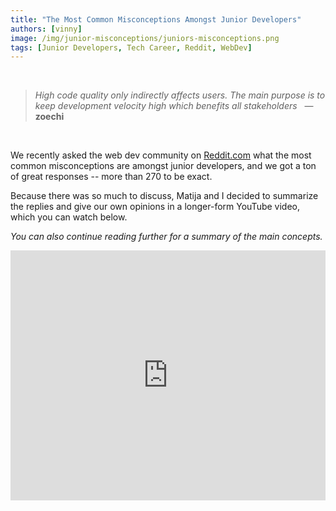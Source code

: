 ```yaml
---
title: "The Most Common Misconceptions Amongst Junior Developers"
authors: [vinny]
image: /img/junior-misconceptions/juniors-misconceptions.png
tags: [Junior Developers, Tech Career, Reddit, WebDev]
---
```



<br />

> _High code quality only indirectly affects users. The main purpose is to keep development velocity high which benefits all stakeholders_
>   — **zoechi**

<br />

We recently asked the web dev community on [Reddit.com](https://www.reddit.com/r/webdev/comments/112im2m/senior_devs_what_are_the_most_damaging/) what the most common misconceptions are amongst junior developers, and we got a ton of great responses -- more than 270 to be exact.

Because there was so much to discuss, Matija and I decided to summarize the replies and give our own opinions in a longer-form YouTube video, which you can watch below.

_You can also continue reading further for a summary of the main concepts._

<iframe width="100%" height="400" src="https://www.youtube.com/embed/eermNn9VhOA" title="YouTube video player" frameborder="0" allow="accelerometer; autoplay; clipboard-write; encrypted-media; gyroscope; picture-in-picture; web-share" allowfullscreen />

{/* truncate */}

<p />

## The Most Common Themes

Among the responses were lots of great, specific examples, but we noticed a lot of common themes within them:

- **Code Quality**
- **Managing Time & Expectations**
- **Effective Communication & Teamwork**

These seemed to be the topics senior devs had the most to say about. And it makes sense -- these are the things that, when you get to the core of the issues, can make or break almost _any_ career.

It was also interesting to see that the top replies were issues that encompassed all of these themes. For example, take the top-voted reply:

<ImgWithCaption alt="Clean it up later" source="img/junior-misconceptions/come-back-later.png" caption="The most common misconception is that you're going to come back and clean that up later." />

## First Quality & Then Velocity

The top reply above touches on all three of the common themes we outlined, because within it is a message about quality -- about doing things correctly. And whenever you speak about quality, there is an inherent assumption that it takes longer, so we're also talking about time management. And, if you're a part of a team, you can't work effectively without good communication and teamwork.

Nevertheless, in the "quality" debate there were effectively two camps, with those who thought quality code was about:

1. writing clean, readable code, that's easy to maintain
2. writing code that gets shipped on time and works.

The balance between meeting deadlines, shipping features, and writing the best possible code is obviously a tricky one to get right. Some people had the opinion that business realities trump clean code patterns in the dash to meet deadlines and keep clients happy, while others thought that clean, quality code should be the priority, and that by making it a priority you can actually increase long-term velocity, even if short-term deadlines aren't met.

<ImgWithCaption alt="You don't have to touch all the code you see" source="img/junior-misconceptions/touch-all-code.png" />

This discussion can distract from Junior developers priorities though, which are to grow and improve as a developer, not lead the team to success. Therefore, it's probably best for Junior devs to focus on quality first, and then improve their speed of delivery second.

## Stay Humble & Manage Expectations

As a Junior developer, it's not expected that you're going to get everything right the first time. There is an assumption that you will learn the best practices over time, and along the way you might produce inconsistent work, make mistakes, or even possibly break some things along the way.

But that's okay.

It's part of the process. It's expected. And it's important to remember that this is not a reflection of your value or worth as an engineer or individual.

In the replies, there were also many developers who recognized another developer's desire "to fix things later" as a way to brush off criticism towards their work. They generally viewed this as a bad habit to get into, as it is often one that plagues developers even as they gain more experience. "Code reviews are not personal", and being able to take criticism graciously is an important skill to develop. After all, seniors are there to guide you towards making better decisions based on their own experiences. And juniors are there to learn.

<ImgWithCaption alt="The senior dev doesn't know everything" source="img/junior-misconceptions/senior-knows-all.png" />

But how often should you seek a Senior's advice? Should you do what they said, or what some dude told you _is the only way to do x_ on YouTube or in some blogpost ;) ?

Should you ask for help every time you get stuck, or should you compromise your sanity and struggle alone for days?

Well, it depends on who you ask. But most of the replies made it clear that:

1. You should try it out yourself first.
2. Use the resources available to you (Google, Stack Overflow, GPT) to try and figure it out.
3. Ask for help once you considerably slow down on making any progress.
4. If you have a possible solution and it differs from the senior dev's suggestion, that doesn't mean it's wrong -- there can sometimes be many possible ways to achieve the same goal!

<ImgWithCaption alt="Bothering seniors with questions" source="img/junior-misconceptions/bothering-questions.png" />

## Be Flexibile & Open to Change

Nothing changes faster than the world of technology. As a developer, you need to constantly be learning and adapting to new technologies and trends. If you don't like change, well then being a software developer probably isn't the right career for you.

<ImgWithCaption alt="Everything takes longer than you think" source="img/junior-misconceptions/everything-takes-longer.png" />

On top of things changing constantly, it's the kind of job that challenges your assumptions. What you think might be the best solution turns out to be incompatible with your team's desired goals or end product, and you're forced to use a "sub-optimal" solution instead. Why? Because it's the best way to
get the job done given your team's constraints. _"Sorry, pal, but we can't use your favorite framework on this one."_

The developers who stay flexible and open-minded are often at an advantage here. They're the ones that are less dogmatic about a particular technology or approach, and are more willing to adapt to the situation at hand. They're typically the ones that progress faster than their peers, and they're the ones that get the job done well.

<hr />

_Want to stay in the loop? → [Join our newsletter!](#newsletter-input)_
